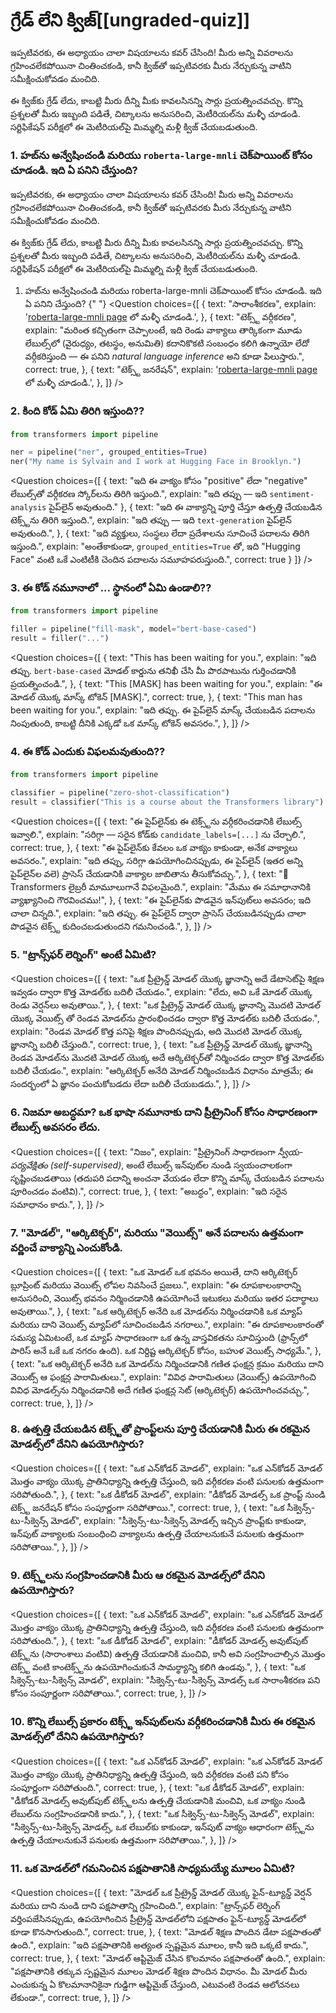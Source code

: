 <!-- DISABLE-FRONTMATTER-SECTIONS -->

# గ్రేడ్ లేని క్విజ్[[ungraded-quiz]]

<CourseFloatingBanner chapter={1} classNames="absolute z-10 right-0 top-0" />

ఇప్పటివరకు, ఈ అధ్యాయం చాలా విషయాలను కవర్ చేసింది! మీరు అన్ని వివరాలను గ్రహించలేకపోయినా చింతించకండి, కానీ క్విజ్‌తో ఇప్పటివరకు మీరు నేర్చుకున్న వాటిని సమీక్షించుకోవడం మంచిది.

ఈ క్విజ్‌కు గ్రేడ్ లేదు, కాబట్టి మీరు దీన్ని మీకు కావలసినన్ని సార్లు ప్రయత్నించవచ్చు. కొన్ని ప్రశ్నలతో మీరు ఇబ్బంది పడితే, చిట్కాలను అనుసరించి, మెటీరియల్‌ను మళ్ళీ చూడండి. సర్టిఫికేషన్ పరీక్షలో ఈ మెటీరియల్‌పై మిమ్మల్ని మళ్లీ క్విజ్ చేయబడుతుంది.

### 1. హబ్‌ను అన్వేషించండి మరియు `roberta-large-mnli` చెక్‌పాయింట్ కోసం చూడండి. ఇది ఏ పనిని చేస్తుంది?

ఇప్పటివరకు, ఈ అధ్యాయం చాలా విషయాలను కవర్ చేసింది! మీరు అన్ని వివరాలను గ్రహించలేకపోయినా చింతించకండి, కానీ క్విజ్‌తో ఇప్పటివరకు మీరు నేర్చుకున్న వాటిని సమీక్షించుకోవడం మంచిది.

ఈ క్విజ్‌కు గ్రేడ్ లేదు, కాబట్టి మీరు దీన్ని మీకు కావలసినన్ని సార్లు ప్రయత్నించవచ్చు. కొన్ని ప్రశ్నలతో మీరు ఇబ్బంది పడితే, చిట్కాలను అనుసరించి, మెటీరియల్‌ను మళ్ళీ చూడండి. సర్టిఫికేషన్ పరీక్షలో ఈ మెటీరియల్‌పై మిమ్మల్ని మళ్లీ క్విజ్ చేయబడుతుంది.

1. హబ్‌ను అన్వేషించండి మరియు roberta-large-mnli చెక్‌పాయింట్ కోసం చూడండి. ఇది ఏ పనిని చేస్తుంది?
   {" "}
   <Question
     choices={[
       {
         text: "సారాంశీకరణ",
         explain:
           '<a href="https://huggingface.co/roberta-large-mnli">roberta-large-mnli page</a> లో మళ్ళీ చూడండి.',
       },
       {
         text: "టెక్స్ట్ వర్గీకరణ",
         explain:
           "మరింత కచ్చితంగా చెప్పాలంటే, ఇది రెండు వాక్యాలు తార్కికంగా మూడు లేబుల్స్‌లో (వైరుధ్యం, తటస్థం, అనుమితి) కదానికొకటి సంబంధం కలిగి ఉన్నాయో లేదో వర్గీకరిస్తుంది — ఈ పనిని <em>natural language inference</em> అని కూడా పిలుస్తారు.",
         correct: true,
       },
       {
         text: "టెక్స్ట్ జనరేషన్",
         explain:
           '<a href="https://huggingface.co/roberta-large-mnli">roberta-large-mnli page</a> లో మళ్ళీ చూడండి.',
       },
     ]}
   />

### 2. కింది కోడ్ ఏమి తిరిగి ఇస్తుంది??

```py
from transformers import pipeline

ner = pipeline("ner", grouped_entities=True)
ner("My name is Sylvain and I work at Hugging Face in Brooklyn.")
```

<Question
    choices={[
        {
            text: "ఇది ఈ వాక్యం కోసం "positive" లేదా "negative" లేబుల్స్‌తో వర్గీకరణ స్కోర్‌లను తిరిగి ఇస్తుంది.",
            explain: "ఇది తప్పు — ఇది <code>sentiment-analysis</code> పైప్‌లైన్ అవుతుంది."
        },
        {
            text: "ఇది ఈ వాక్యాన్ని పూర్తి చేస్తూ ఉత్పత్తి చేయబడిన టెక్స్ట్‌ను తిరిగి ఇస్తుంది.",
            explain: "ఇది తప్పు — ఇది <code>text-generation</code> పైప్‌లైన్ అవుతుంది.",
        },
        {
            text: "ఇది వ్యక్తులు, సంస్థలు లేదా ప్రదేశాలను సూచించే పదాలను తిరిగి ఇస్తుంది.",
            explain: "అంతేకాకుండా, <code>grouped_entities=True</code> తో, ఇది "Hugging Face" వంటి ఒకే ఎంటిటీకి చెందిన పదాలను సమూహపరుస్తుంది.",
            correct: true
        }
    ]}
/>

### 3. ఈ కోడ్ నమూనాలో ... స్థానంలో ఏమి ఉండాలి??

```py
from transformers import pipeline

filler = pipeline("fill-mask", model="bert-base-cased")
result = filler("...")
```

<Question
  choices={[
    {
      text: "This <mask> has been waiting for you.",
      explain:
        "ఇది తప్పు. <code>bert-base-cased</code> మోడల్ కార్డును తనిఖీ చేసి మీ పొరపాటును గుర్తించడానికి ప్రయత్నించండి.",
    },
    {
      text: "This [MASK] has been waiting for you.",
      explain: "ఈ మోడల్ యొక్క మాస్క్ టోకెన్ [MASK].",
      correct: true,
    },
    {
      text: "This man has been waiting for you.",
      explain:
        "ఇది తప్పు. ఈ పైప్‌లైన్ మాస్క్ చేయబడిన పదాలను నింపుతుంది, కాబట్టి దీనికి ఎక్కడో ఒక మాస్క్ టోకెన్ అవసరం.",
    },
  ]}
/>

### 4. ఈ కోడ్ ఎందుకు విఫలమవుతుంది??

```py
from transformers import pipeline

classifier = pipeline("zero-shot-classification")
result = classifier("This is a course about the Transformers library")
```

<Question
  choices={[
    {
      text: "ఈ పైప్‌లైన్‌కు ఈ టెక్స్ట్‌ను వర్గీకరించడానికి లేబుల్స్ ఇవ్వాలి.",
      explain:
        "సరిగ్గా — సరైన కోడ్‌కు <code>candidate_labels=[...]</code> ను చేర్చాలి.",
      correct: true,
    },
    {
      text: "ఈ పైప్‌లైన్‌కు కేవలం ఒక వాక్యం కాకుండా, అనేక వాక్యాలు అవసరం.",
      explain:
        "ఇది తప్పు, సరిగ్గా ఉపయోగించినప్పుడు, ఈ పైప్‌లైన్ (ఇతర అన్ని పైప్‌లైన్‌ల వలె) ప్రాసెస్ చేయడానికి వాక్యాల జాబితాను తీసుకోవచ్చు.",
    },
    {
      text: "🤗 Transformers లైబ్రరీ మామూలుగానే విఫలమైంది.",
      explain: "మేము ఈ సమాధానానికి వ్యాఖ్యానించి గౌరవించము!",
    },
    {
      text: "ఈ పైప్‌లైన్‌కు పొడవైన ఇన్‌పుట్‌లు అవసరం; ఇది చాలా చిన్నది.",
      explain:
        "ఇది తప్పు. ఈ పైప్‌లైన్ ద్వారా ప్రాసెస్ చేయబడినప్పుడు చాలా పొడవైన టెక్స్ట్ కుదించబడుతుందని గమనించండి.",
    },
  ]}
/>

### 5. "ట్రాన్స్‌ఫర్ లెర్నింగ్" అంటే ఏమిటి?

<Question
  choices={[
    {
      text: "ఒక ప్రీట్రైన్డ్ మోడల్ యొక్క జ్ఞానాన్ని అదే డేటాసెట్‌పై శిక్షణ ఇవ్వడం ద్వారా కొత్త మోడల్‌కు బదిలీ చేయడం.",
      explain: "లేదు, అవి ఒకే మోడల్ యొక్క రెండు వెర్షన్‌లు అవుతాయి.",
    },
    {
      text: "ఒక ప్రీట్రైన్డ్ మోడల్ యొక్క జ్ఞానాన్ని మొదటి మోడల్ యొక్క వెయిట్స్ తో రెండవ మోడల్‌ను ప్రారంభించడం ద్వారా కొత్త మోడల్‌కు బదిలీ చేయడం.",
      explain:
        "రెండవ మోడల్ కొత్త పనిపై శిక్షణ పొందినప్పుడు, అది మొదటి మోడల్ యొక్క జ్ఞానాన్ని బదిలీ చేస్తుంది.",
      correct: true,
    },
    {
      text: "ఒక ప్రీట్రైన్డ్ మోడల్ యొక్క జ్ఞానాన్ని రెండవ మోడల్‌ను మొదటి మోడల్ యొక్క అదే ఆర్కిటెక్చర్‌తో నిర్మించడం ద్వారా కొత్త మోడల్‌కు బదిలీ చేయడం.",
      explain:
        "ఆర్కిటెక్చర్ అనేది మోడల్ నిర్మించబడిన విధానం మాత్రమే; ఈ సందర్భంలో ఏ జ్ఞానం పంచుకోబడదు లేదా బదిలీ చేయబడదు.",
    },
  ]}
/>

### 6. నిజమా అబద్ధమా? ఒక భాషా నమూనాకు దాని ప్రీట్రైనింగ్ కోసం సాధారణంగా లేబుల్స్ అవసరం లేదు.

<Question
  choices={[
    {
      text: "నిజం",
      explain:
        "ప్రీట్రైనింగ్ సాధారణంగా <em>స్వీయ-పర్యవేక్షితం (self-supervised)</em>, అంటే లేబుల్స్ ఇన్‌పుట్‌ల నుండి స్వయంచాలకంగా సృష్టించబడతాయి (తదుపరి పదాన్ని అంచనా వేయడం లేదా కొన్ని మాస్క్ చేయబడిన పదాలను పూరించడం వంటివి).",
      correct: true,
    },
    {
      text: "అబద్ధం",
      explain: "ఇది సరైన సమాధానం కాదు.",
    },
  ]}
/>

### 7. "మోడల్", "ఆర్కిటెక్చర్", మరియు "వెయిట్స్" అనే పదాలను ఉత్తమంగా వర్ణించే వాక్యాన్ని ఎంచుకోండి.

<Question
  choices={[
    {
      text: "ఒక మోడల్ ఒక భవనం అయితే, దాని ఆర్కిటెక్చర్ బ్లూప్రింట్ మరియు వెయిట్స్ లోపల నివసించే ప్రజలు.",
      explain:
        "ఈ రూపకాలంకారాన్ని అనుసరించి, వెయిట్స్ భవనం నిర్మించడానికి ఉపయోగించే ఇటుకలు మరియు ఇతర పదార్థాలు అవుతాయి.",
    },
    {
      text: "ఒక ఆర్కిటెక్చర్ అనేది ఒక మోడల్‌ను నిర్మించడానికి ఒక మ్యాప్ మరియు దాని వెయిట్స్ మ్యాప్‌లో సూచించబడిన నగరాలు.",
      explain:
        "ఈ రూపకాలంకారంతో సమస్య ఏమిటంటే, ఒక మ్యాప్ సాధారణంగా ఒక ఉన్న వాస్తవికతను సూచిస్తుంది (ఫ్రాన్స్‌లో పారిస్ అనే ఒకే ఒక నగరం ఉంది). ఒక నిర్దిష్ట ఆర్కిటెక్చర్ కోసం, బహుళ వెయిట్స్ సాధ్యమే.",
    },
    {
      text: "ఒక ఆర్కిటెక్చర్ అనేది ఒక మోడల్‌ను నిర్మించడానికి గణిత ఫంక్షన్ల క్రమం మరియు దాని వెయిట్స్ ఆ ఫంక్షన్ల పారామితులు.",
      explain:
        "వివిధ పారామితులు (వెయిట్స్) ఉపయోగించి వివిధ మోడల్స్‌ను నిర్మించడానికి అదే గణిత ఫంక్షన్ల సెట్ (ఆర్కిటెక్చర్) ఉపయోగించవచ్చు.",
      correct: true,
    },
  ]}
/>

### 8. ఉత్పత్తి చేయబడిన టెక్స్ట్‌తో ప్రాంప్ట్‌లను పూర్తి చేయడానికి మీరు ఈ రకమైన మోడల్స్‌లో దేనిని ఉపయోగిస్తారు?

<Question
  choices={[
    {
      text: "ఒక ఎన్‌కోడర్ మోడల్",
      explain:
        "ఒక ఎన్‌కోడర్ మోడల్ మొత్తం వాక్యం యొక్క ప్రాతినిధ్యాన్ని ఉత్పత్తి చేస్తుంది, ఇది వర్గీకరణ వంటి పనులకు ఉత్తమంగా సరిపోతుంది.",
    },
    {
      text: "ఒక డీకోడర్ మోడల్",
      explain:
        "డీకోడర్ మోడల్స్ ఒక ప్రాంప్ట్ నుండి టెక్స్ట్ జనరేషన్ కోసం సంపూర్ణంగా సరిపోతాయి.",
      correct: true,
    },
    {
      text: "ఒక సీక్వెన్స్-టు-సీక్వెన్స్ మోడల్",
      explain:
        "సీక్వెన్స్-టు-సీక్వెన్స్ మోడల్స్ ఇచ్చిన ప్రాంప్ట్‌కు కాకుండా, ఇన్‌పుట్ వాక్యాలకు సంబంధించి వాక్యాలను ఉత్పత్తి చేయాలనుకునే పనులకు ఉత్తమంగా సరిపోతాయి.",
    },
  ]}
/>

### 9. టెక్స్ట్‌లను సంగ్రహించడానికి మీరు ఆ రకమైన మోడల్స్‌లో దేనిని ఉపయోగిస్తారు?

<Question
  choices={[
    {
      text: "ఒక ఎన్‌కోడర్ మోడల్",
      explain:
        "ఒక ఎన్‌కోడర్ మోడల్ మొత్తం వాక్యం యొక్క ప్రాతినిధ్యాన్ని ఉత్పత్తి చేస్తుంది, ఇది వర్గీకరణ వంటి పనులకు ఉత్తమంగా సరిపోతుంది.",
    },
    {
      text: "ఒక డీకోడర్ మోడల్",
      explain:
        "డీకోడర్ మోడల్స్ అవుట్‌పుట్ టెక్స్ట్‌ను (సారాంశాలు వంటివి) ఉత్పత్తి చేయడానికి మంచివి, కానీ అవి సంగ్రహించాల్సిన మొత్తం టెక్స్ట్ వంటి కాంటెక్స్ట్‌ను ఉపయోగించుకునే సామర్థ్యాన్ని కలిగి ఉండవు.",
    },
    {
      text: "ఒక సీక్వెన్స్-టు-సీక్వెన్స్ మోడల్",
      explain:
        "సీక్వెన్స్-టు-సీక్వెన్స్ మోడల్స్ ఒక సారాంశీకరణ పని కోసం సంపూర్ణంగా సరిపోతాయి.",
      correct: true,
    },
  ]}
/>

### 10. కొన్ని లేబుల్స్ ప్రకారం టెక్స్ట్ ఇన్‌పుట్‌లను వర్గీకరించడానికి మీరు ఈ రకమైన మోడల్స్‌లో దేనిని ఉపయోగిస్తారు?

<Question
  choices={[
    {
      text: "ఒక ఎన్‌కోడర్ మోడల్",
      explain:
        "ఒక ఎన్‌కోడర్ మోడల్ మొత్తం వాక్యం యొక్క ప్రాతినిధ్యాన్ని ఉత్పత్తి చేస్తుంది, ఇది వర్గీకరణ వంటి పని కోసం సంపూర్ణంగా సరిపోతుంది.",
      correct: true,
    },
    {
      text: "ఒక డీకోడర్ మోడల్",
      explain:
        "డీకోడర్ మోడల్స్ అవుట్‌పుట్ టెక్స్ట్‌లను ఉత్పత్తి చేయడానికి మంచివి, ఒక వాక్యం నుండి లేబుల్‌ను సంగ్రహించడానికి కాదు.",
    },
    {
      text: "ఒక సీక్వెన్స్-టు-సీక్వెన్స్ మోడల్",
      explain:
        "సీక్వెన్స్-టు-సీక్వెన్స్ మోడల్స్, ఒక లేబుల్‌కు కాకుండా, ఇన్‌పుట్ వాక్యం ఆధారంగా టెక్స్ట్‌ను ఉత్పత్తి చేయాలనుకునే పనులకు ఉత్తమంగా సరిపోతాయి.",
    },
  ]}
/>

### 11. ఒక మోడల్‌లో గమనించిన పక్షపాతానికి సాధ్యమయ్యే మూలం ఏమిటి?

<Question
  choices={[
    {
      text: "మోడల్ ఒక ప్రీట్రైన్డ్ మోడల్ యొక్క ఫైన్-ట్యూన్డ్ వెర్షన్ మరియు దాని నుండి దాని పక్షపాతాన్ని గ్రహించింది.",
      explain:
        "ట్రాన్స్‌ఫర్ లెర్నింగ్ వర్తింపజేసినప్పుడు, ఉపయోగించిన ప్రీట్రైన్డ్ మోడల్‌లోని పక్షపాతం ఫైన్-ట్యూన్డ్ మోడల్‌లో కూడా కొనసాగుతుంది.",
      correct: true,
    },
    {
      text: "మోడల్ శిక్షణ పొందిన డేటా పక్షపాతంతో ఉంది.",
      explain: "ఇది పక్షపాతానికి అత్యంత స్పష్టమైన మూలం, కానీ ఇది ఒక్కటే కాదు.",
      correct: true,
    },
    {
      text: "మోడల్ ఆప్టిమైజ్ చేసిన కొలమానం పక్షపాతంతో ఉంది.",
      explain:
        "పక్షపాతానికి తక్కువ స్పష్టమైన మూలం మోడల్ శిక్షణ పొందిన విధానం. మీ మోడల్ మీరు ఎంచుకున్న ఏ కొలమానానికైనా గుడ్డిగా ఆప్టిమైజ్ చేస్తుంది, ఎటువంటి రెండవ ఆలోచనలు లేకుండా.",
      correct: true,
    },
  ]}
/>
